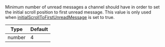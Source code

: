 Minimum number of unread messages a channel should have in order to set the initial scroll position to first unread message.
This value is only used when [initialScrollToFirstUnreadMessage](../../../ui-components/channel#initialscrolltofirstunreadmessage) is set to true.

| Type   | Default |
| ------ | ------- |
| number | 4       |

